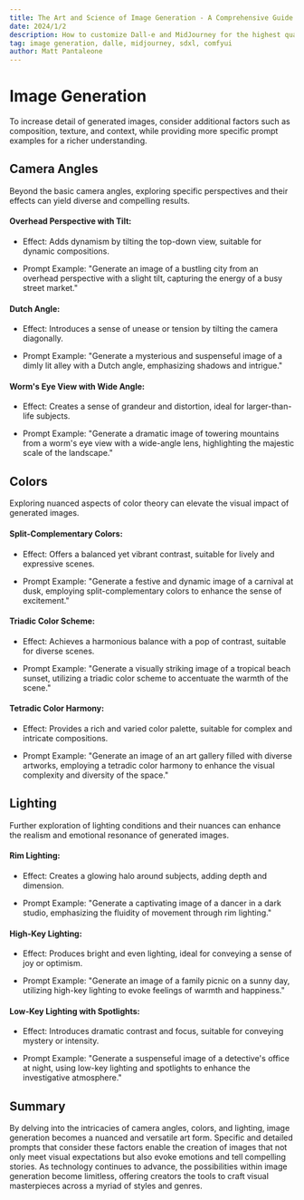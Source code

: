 ```yaml
---
title: The Art and Science of Image Generation - A Comprehensive Guide to Crafting Visual Masterpieces
date: 2024/1/2
description: How to customize Dall-e and MidJourney for the highest quality outputs
tag: image generation, dalle, midjourney, sdxl, comfyui
author: Matt Pantaleone
---
```


# Image Generation

To increase detail of generated images, consider additional factors such as composition, texture, and context, while providing more specific prompt examples for a richer understanding.

## Camera Angles

Beyond the basic camera angles, exploring specific perspectives and their effects can yield diverse and compelling results.

#### Overhead Perspective with Tilt:
 
- Effect: Adds dynamism by tilting the top-down view, suitable for dynamic compositions.

- Prompt Example: "Generate an image of a bustling city from an overhead perspective with a slight tilt, capturing the energy of a busy street market."

#### Dutch Angle:
 
- Effect: Introduces a sense of unease or tension by tilting the camera diagonally.

- Prompt Example: "Generate a mysterious and suspenseful image of a dimly lit alley with a Dutch angle, emphasizing shadows and intrigue."

#### Worm's Eye View with Wide Angle:
 
- Effect: Creates a sense of grandeur and distortion, ideal for larger-than-life subjects.

- Prompt Example: "Generate a dramatic image of towering mountains from a worm's eye view with a wide-angle lens, highlighting the majestic scale of the landscape."

## Colors

Exploring nuanced aspects of color theory can elevate the visual impact of generated images.

#### Split-Complementary Colors:
 
- Effect: Offers a balanced yet vibrant contrast, suitable for lively and expressive scenes.

- Prompt Example: "Generate a festive and dynamic image of a carnival at dusk, employing split-complementary colors to enhance the sense of excitement."

#### Triadic Color Scheme:
 
- Effect: Achieves a harmonious balance with a pop of contrast, suitable for diverse scenes.

- Prompt Example: "Generate a visually striking image of a tropical beach sunset, utilizing a triadic color scheme to accentuate the warmth of the scene."

#### Tetradic Color Harmony:
 
- Effect: Provides a rich and varied color palette, suitable for complex and intricate compositions.

- Prompt Example: "Generate an image of an art gallery filled with diverse artworks, employing a tetradic color harmony to enhance the visual complexity and diversity of the space."

## Lighting

Further exploration of lighting conditions and their nuances can enhance the realism and emotional resonance of generated images.

#### Rim Lighting:
 
- Effect: Creates a glowing halo around subjects, adding depth and dimension.

- Prompt Example: "Generate a captivating image of a dancer in a dark studio, emphasizing the fluidity of movement through rim lighting."

#### High-Key Lighting:
 
- Effect: Produces bright and even lighting, ideal for conveying a sense of joy or optimism.

- Prompt Example: "Generate an image of a family picnic on a sunny day, utilizing high-key lighting to evoke feelings of warmth and happiness."

#### Low-Key Lighting with Spotlights:
 
- Effect: Introduces dramatic contrast and focus, suitable for conveying mystery or intensity.

- Prompt Example: "Generate a suspenseful image of a detective's office at night, using low-key lighting and spotlights to enhance the investigative atmosphere."

## Summary

By delving into the intricacies of camera angles, colors, and lighting, image generation becomes a nuanced and versatile art form. Specific and detailed prompts that consider these factors enable the creation of images that not only meet visual expectations but also evoke emotions and tell compelling stories. As technology continues to advance, the possibilities within image generation become limitless, offering creators the tools to craft visual masterpieces across a myriad of styles and genres.
